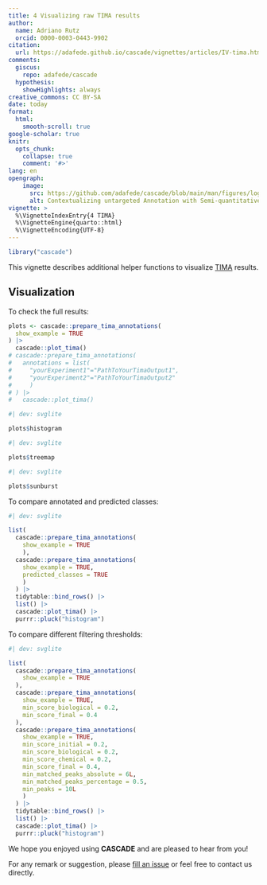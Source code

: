 ```yaml
---
title: 4 Visualizing raw TIMA results
author: 
  name: Adriano Rutz
  orcid: 0000-0003-0443-9902
citation:
  url: https://adafede.github.io/cascade/vignettes/articles/IV-tima.html
comments:
  giscus: 
    repo: adafede/cascade
  hypothesis:
    showHighlights: always
creative_commons: CC BY-SA
date: today
format:
  html:
    smooth-scroll: true
google-scholar: true
knitr:
  opts_chunk:
    collapse: true
    comment: '#>'
lang: en
opengraph:
    image:
      src: https://github.com/adafede/cascade/blob/main/man/figures/logo.svg
      alt: Contextualizing untargeted Annotation with Semi-quantitative Charged Aerosol Detection for pertinent characterization of natural Extracts
vignette: >
  %\VignetteIndexEntry{4 TIMA}
  %\VignetteEngine{quarto::html}
  %\VignetteEncoding{UTF-8}
---
```


```r
library("cascade")
```

This vignette describes additional helper functions to visualize [TIMA](https://taxonomicallyinformedannotation.github.io/tima/) results.

## Visualization

To check the full results:

```r
plots <- cascade::prepare_tima_annotations(
  show_example = TRUE
) |> 
  cascade::plot_tima()
# cascade::prepare_tima_annotations(
#   annotations = list(
#     "yourExperiment1"="PathToYourTimaOutput1",
#     "yourExperiment2"="PathToYourTimaOutput2"
#     )
# ) |> 
#   cascade::plot_tima()
```

```r
#| dev: svglite

plots$histogram
```

```r
#| dev: svglite

plots$treemap
```

```r
#| dev: svglite

plots$sunburst
```

To compare annotated and predicted classes:

```r
#| dev: svglite

list(
  cascade::prepare_tima_annotations(
    show_example = TRUE
    ),
  cascade::prepare_tima_annotations(
    show_example = TRUE,
    predicted_classes = TRUE
    )
  ) |>
  tidytable::bind_rows() |>
  list() |>
  cascade::plot_tima() |>
  purrr::pluck("histogram")
```

To compare different filtering thresholds:

```r
#| dev: svglite

list(
  cascade::prepare_tima_annotations(
    show_example = TRUE
  ), 
  cascade::prepare_tima_annotations(
    show_example = TRUE,
    min_score_biological = 0.2,
    min_score_final = 0.4
  ),
  cascade::prepare_tima_annotations(
    show_example = TRUE,
    min_score_initial = 0.2,
    min_score_biological = 0.2,
    min_score_chemical = 0.2,
    min_score_final = 0.4,
    min_matched_peaks_absolute = 6L,
    min_matched_peaks_percentage = 0.5,
    min_peaks = 10L
    )
  ) |>
  tidytable::bind_rows() |>
  list() |> 
  cascade::plot_tima() |>
  purrr::pluck("histogram")
```

We hope you enjoyed using **CASCADE** and are pleased to hear from you!

For any remark or suggestion, please  [fill an issue](https://github.com/adafede/cascade/issues) or feel free to contact us directly.
